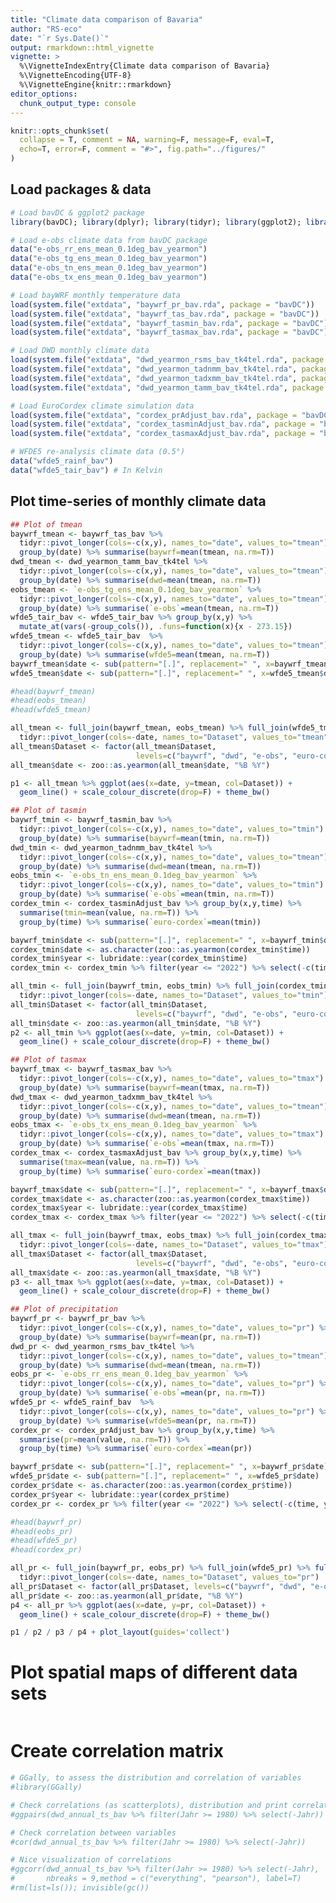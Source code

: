 ```yaml
---
title: "Climate data comparison of Bavaria"
author: "RS-eco"
date: "`r Sys.Date()`"
output: rmarkdown::html_vignette
vignette: >
  %\VignetteIndexEntry{Climate data comparison of Bavaria}
  %\VignetteEncoding{UTF-8}
  %\VignetteEngine{knitr::rmarkdown}
editor_options: 
  chunk_output_type: console
---
```


```r
knitr::opts_chunk$set(
  collapse = T, comment = NA, warning=F, message=F, eval=T, 
  echo=T, error=F, comment = "#>", fig.path="../figures/"
)
```

## Load packages & data

```r
# Load bavDC & ggplot2 package
library(bavDC); library(dplyr); library(tidyr); library(ggplot2); library(patchwork)

# Load e-obs climate data from bavDC package
data("e-obs_rr_ens_mean_0.1deg_bav_yearmon")
data("e-obs_tg_ens_mean_0.1deg_bav_yearmon")
data("e-obs_tn_ens_mean_0.1deg_bav_yearmon")
data("e-obs_tx_ens_mean_0.1deg_bav_yearmon")

# Load bayWRF monthly temperature data
load(system.file("extdata", "baywrf_pr_bav.rda", package = "bavDC"))
load(system.file("extdata", "baywrf_tas_bav.rda", package = "bavDC"))
load(system.file("extdata", "baywrf_tasmin_bav.rda", package = "bavDC"))
load(system.file("extdata", "baywrf_tasmax_bav.rda", package = "bavDC"))

# Load DWD monthly climate data
load(system.file("extdata", "dwd_yearmon_rsms_bav_tk4tel.rda", package = "bavDC"))
load(system.file("extdata", "dwd_yearmon_tadnmm_bav_tk4tel.rda", package = "bavDC"))
load(system.file("extdata", "dwd_yearmon_tadxmm_bav_tk4tel.rda", package = "bavDC"))
load(system.file("extdata", "dwd_yearmon_tamm_bav_tk4tel.rda", package = "bavDC"))

# Load EuroCordex climate simulation data
load(system.file("extdata", "cordex_prAdjust_bav.rda", package = "bavDC"))
load(system.file("extdata", "cordex_tasminAdjust_bav.rda", package = "bavDC"))
load(system.file("extdata", "cordex_tasmaxAdjust_bav.rda", package = "bavDC"))

# WFDE5 re-analysis climate data (0.5°)
data("wfde5_rainf_bav")
data("wfde5_tair_bav") # In Kelvin
```

## Plot time-series of monthly climate data

```r
## Plot of tmean
baywrf_tmean <- baywrf_tas_bav %>% 
  tidyr::pivot_longer(cols=-c(x,y), names_to="date", values_to="tmean") %>%
  group_by(date) %>% summarise(baywrf=mean(tmean, na.rm=T))
dwd_tmean <- dwd_yearmon_tamm_bav_tk4tel %>%  
  tidyr::pivot_longer(cols=-c(x,y), names_to="date", values_to="tmean") %>%
  group_by(date) %>% summarise(dwd=mean(tmean, na.rm=T))
eobs_tmean <- `e-obs_tg_ens_mean_0.1deg_bav_yearmon` %>% 
  tidyr::pivot_longer(cols=-c(x,y), names_to="date", values_to="tmean") %>%
  group_by(date) %>% summarise(`e-obs`=mean(tmean, na.rm=T))
wfde5_tair_bav <- wfde5_tair_bav %>% group_by(x,y) %>% 
  mutate_at(vars(-group_cols()), .funs=function(x){x - 273.15})
wfde5_tmean <- wfde5_tair_bav  %>% 
  tidyr::pivot_longer(cols=-c(x,y), names_to="date", values_to="tmean") %>%
  group_by(date) %>% summarise(wfde5=mean(tmean, na.rm=T))
baywrf_tmean$date <- sub(pattern="[.]", replacement=" ", x=baywrf_tmean$date)
wfde5_tmean$date <- sub(pattern="[.]", replacement=" ", x=wfde5_tmean$date)

#head(baywrf_tmean)
#head(eobs_tmean)
#head(wfde5_tmean)

all_tmean <- full_join(baywrf_tmean, eobs_tmean) %>% full_join(wfde5_tmean) %>% full_join(dwd_tmean) %>%
  tidyr::pivot_longer(cols=-date, names_to="Dataset", values_to="tmean")
all_tmean$Dataset <- factor(all_tmean$Dataset, 
                            levels=c("baywrf", "dwd", "e-obs", "euro-cordex", "wfde5"))
all_tmean$date <- zoo::as.yearmon(all_tmean$date, "%B %Y")

p1 <- all_tmean %>% ggplot(aes(x=date, y=tmean, col=Dataset)) +
  geom_line() + scale_colour_discrete(drop=F) + theme_bw()

## Plot of tasmin
baywrf_tmin <- baywrf_tasmin_bav %>% 
  tidyr::pivot_longer(cols=-c(x,y), names_to="date", values_to="tmin") %>%
  group_by(date) %>% summarise(baywrf=mean(tmin, na.rm=T))
dwd_tmin <- dwd_yearmon_tadnmm_bav_tk4tel %>%  
  tidyr::pivot_longer(cols=-c(x,y), names_to="date", values_to="tmean") %>%
  group_by(date) %>% summarise(dwd=mean(tmean, na.rm=T))
eobs_tmin <- `e-obs_tn_ens_mean_0.1deg_bav_yearmon` %>% 
  tidyr::pivot_longer(cols=-c(x,y), names_to="date", values_to="tmin") %>%
  group_by(date) %>% summarise(`e-obs`=mean(tmin, na.rm=T))
cordex_tmin <- cordex_tasminAdjust_bav %>% group_by(x,y,time) %>% 
  summarise(tmin=mean(value, na.rm=T)) %>%
  group_by(time) %>% summarise(`euro-cordex`=mean(tmin))

baywrf_tmin$date <- sub(pattern="[.]", replacement=" ", x=baywrf_tmin$date)
cordex_tmin$date <- as.character(zoo::as.yearmon(cordex_tmin$time))
cordex_tmin$year <- lubridate::year(cordex_tmin$time)
cordex_tmin <- cordex_tmin %>% filter(year <= "2022") %>% select(-c(time, year))

all_tmin <- full_join(baywrf_tmin, eobs_tmin) %>% full_join(cordex_tmin) %>% full_join(dwd_tmin) %>%
  tidyr::pivot_longer(cols=-date, names_to="Dataset", values_to="tmin")
all_tmin$Dataset <- factor(all_tmin$Dataset, 
                            levels=c("baywrf", "dwd", "e-obs", "euro-cordex", "wfde5"))
all_tmin$date <- zoo::as.yearmon(all_tmin$date, "%B %Y")
p2 <- all_tmin %>% ggplot(aes(x=date, y=tmin, col=Dataset)) +
  geom_line() + scale_colour_discrete(drop=F) + theme_bw()

## Plot of tasmax
baywrf_tmax <- baywrf_tasmax_bav %>% 
  tidyr::pivot_longer(cols=-c(x,y), names_to="date", values_to="tmax") %>% 
  group_by(date) %>% summarise(baywrf=mean(tmax, na.rm=T))
dwd_tmax <- dwd_yearmon_tadxmm_bav_tk4tel %>%  
  tidyr::pivot_longer(cols=-c(x,y), names_to="date", values_to="tmean") %>%
  group_by(date) %>% summarise(dwd=mean(tmean, na.rm=T))
eobs_tmax <- `e-obs_tx_ens_mean_0.1deg_bav_yearmon` %>% 
  tidyr::pivot_longer(cols=-c(x,y), names_to="date", values_to="tmax") %>%
  group_by(date) %>% summarise(`e-obs`=mean(tmax, na.rm=T))
cordex_tmax <- cordex_tasmaxAdjust_bav %>% group_by(x,y,time) %>% 
  summarise(tmax=mean(value, na.rm=T)) %>%
  group_by(time) %>% summarise(`euro-cordex`=mean(tmax))

baywrf_tmax$date <- sub(pattern="[.]", replacement=" ", x=baywrf_tmax$date)
cordex_tmax$date <- as.character(zoo::as.yearmon(cordex_tmax$time))
cordex_tmax$year <- lubridate::year(cordex_tmax$time)
cordex_tmax <- cordex_tmax %>% filter(year <= "2022") %>% select(-c(time, year))

all_tmax <- full_join(baywrf_tmax, eobs_tmax) %>% full_join(cordex_tmax) %>% full_join(dwd_tmax) %>%
  tidyr::pivot_longer(cols=-date, names_to="Dataset", values_to="tmax")
all_tmax$Dataset <- factor(all_tmax$Dataset, 
                            levels=c("baywrf", "dwd", "e-obs", "euro-cordex", "wfde5"))
all_tmax$date <- zoo::as.yearmon(all_tmax$date, "%B %Y")
p3 <- all_tmax %>% ggplot(aes(x=date, y=tmax, col=Dataset)) +
  geom_line() + scale_colour_discrete(drop=F) + theme_bw()

## Plot of precipitation
baywrf_pr <- baywrf_pr_bav %>% 
  tidyr::pivot_longer(cols=-c(x,y), names_to="date", values_to="pr") %>%
  group_by(date) %>% summarise(baywrf=mean(pr, na.rm=T))
dwd_pr <- dwd_yearmon_rsms_bav_tk4tel %>%  
  tidyr::pivot_longer(cols=-c(x,y), names_to="date", values_to="tmean") %>%
  group_by(date) %>% summarise(dwd=mean(tmean, na.rm=T))
eobs_pr <- `e-obs_rr_ens_mean_0.1deg_bav_yearmon` %>% 
  tidyr::pivot_longer(cols=-c(x,y), names_to="date", values_to="pr") %>%
  group_by(date) %>% summarise(`e-obs`=mean(pr, na.rm=T))
wfde5_pr <- wfde5_rainf_bav  %>% 
  tidyr::pivot_longer(cols=-c(x,y), names_to="date", values_to="pr") %>%
  group_by(date) %>% summarise(wfde5=mean(pr, na.rm=T))
cordex_pr <- cordex_prAdjust_bav %>% group_by(x,y,time) %>% 
  summarise(pr=mean(value, na.rm=T)) %>%
  group_by(time) %>% summarise(`euro-cordex`=mean(pr))

baywrf_pr$date <- sub(pattern="[.]", replacement=" ", x=baywrf_pr$date)
wfde5_pr$date <- sub(pattern="[.]", replacement=" ", x=wfde5_pr$date)
cordex_pr$date <- as.character(zoo::as.yearmon(cordex_pr$time))
cordex_pr$year <- lubridate::year(cordex_pr$time)
cordex_pr <- cordex_pr %>% filter(year <= "2022") %>% select(-c(time, year))

#head(baywrf_pr)
#head(eobs_pr)
#head(wfde5_pr)
#head(cordex_pr)

all_pr <- full_join(baywrf_pr, eobs_pr) %>% full_join(wfde5_pr) %>% full_join(cordex_pr) %>% full_join(dwd_pr) %>%
  tidyr::pivot_longer(cols=-date, names_to="Dataset", values_to="pr") 
all_pr$Dataset <- factor(all_pr$Dataset, levels=c("baywrf", "dwd", "e-obs", "euro-cordex", "wfde5"))
all_pr$date <- zoo::as.yearmon(all_pr$date, "%B %Y")
p4 <- all_pr %>% ggplot(aes(x=date, y=pr, col=Dataset)) +
  geom_line() + scale_colour_discrete(drop=F) + theme_bw()

p1 / p2 / p3 / p4 + plot_layout(guides='collect')
```

# Plot spatial maps of different data sets

```r

```

# Create correlation matrix

```r
# GGally, to assess the distribution and correlation of variables 
#library(GGally)

# Check correlations (as scatterplots), distribution and print correlation coefficient 
#ggpairs(dwd_annual_ts_bav %>% filter(Jahr >= 1980) %>% select(-Jahr)) 

# Check correlation between variables
#cor(dwd_annual_ts_bav %>% filter(Jahr >= 1980) %>% select(-Jahr)) 

# Nice visualization of correlations
#ggcorr(dwd_annual_ts_bav %>% filter(Jahr >= 1980) %>% select(-Jahr), 
#       nbreaks = 9,method = c("everything", "pearson"), label=T)
#rm(list=ls()); invisible(gc())
```
